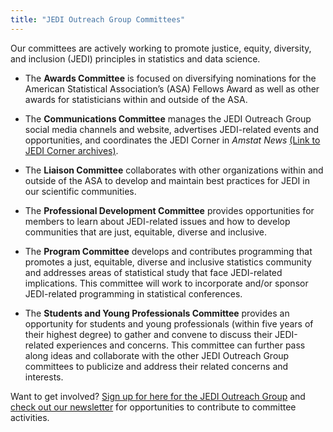 ```yaml
---
title: "JEDI Outreach Group Committees"
---
```


Our committees are actively working to promote justice, equity, diversity, and inclusion (JEDI) principles in statistics and data science. 

* The **Awards Committee** is focused on diversifying nominations for the American Statistical Association’s (ASA) Fellows Award as well as other awards for statisticians within and outside of the ASA.

* The **Communications Committee** manages the JEDI Outreach Group social media channels and website, advertises JEDI-related events and opportunities, and coordinates the JEDI Corner in *Amstat News* [(Link to JEDI Corner archives)](jedi-corner.qmd).

* The **Liaison Committee** collaborates with other organizations within and outside of the ASA to develop and maintain best practices for JEDI in our scientific communities.

* The **Professional Development Committee** provides opportunities for members to learn about JEDI-related issues and how to develop communities that are just, equitable, diverse and inclusive.

* The **Program Committee** develops and contributes programming that promotes a just, equitable, diverse and inclusive statistics community and addresses areas of statistical study that face JEDI-related implications. This committee will work to incorporate and/or sponsor JEDI-related programming in statistical conferences.

* The **Students and Young Professionals Committee** provides an opportunity for students and young professionals (within five years of their highest degree) to gather and convene to discuss their JEDI-related experiences and concerns. This committee can further pass along ideas and collaborate with the other JEDI Outreach Group committees to publicize and address their related concerns and interests.

Want to get involved? [Sign up for here for the JEDI Outreach Group](get-involved.qmd) and [check out our newsletter](weekly-newsletter.qmd) for opportunities to contribute to committee activities. 

